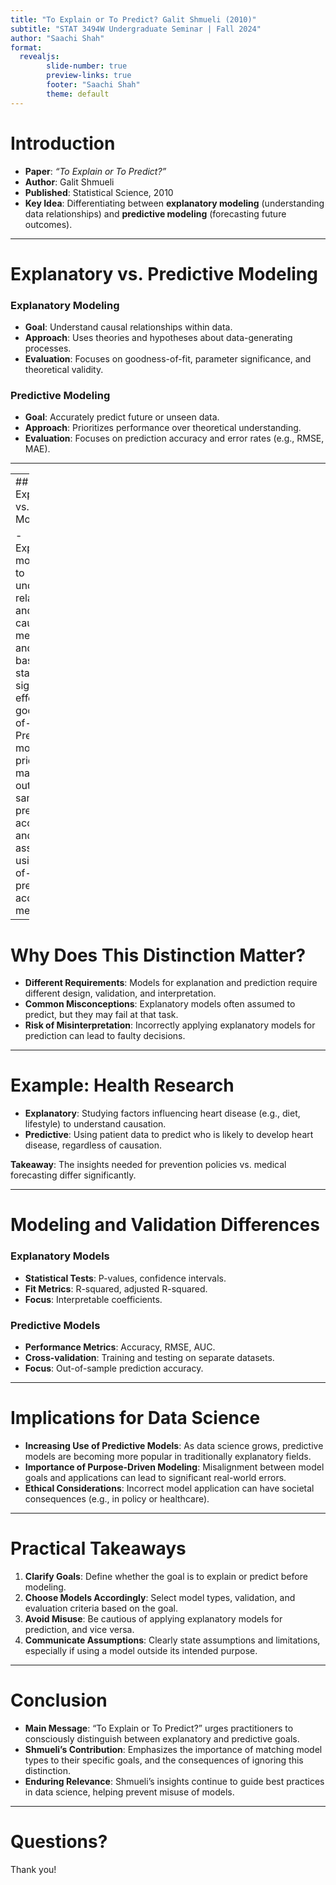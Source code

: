 ```yaml
---
title: "To Explain or To Predict? Galit Shmueli (2010)"
subtitle: "STAT 3494W Undergraduate Seminar | Fall 2024"
author: "Saachi Shah"
format:
  revealjs:
        slide-number: true
        preview-links: true
        footer: "Saachi Shah"
        theme: default
---
```


# Introduction

- **Paper**: *"To Explain or To Predict?"*
- **Author**: Galit Shmueli
- **Published**: Statistical Science, 2010
- **Key Idea**: Differentiating between **explanatory modeling** (understanding data relationships) and **predictive modeling** (forecasting future outcomes).

---

# Explanatory vs. Predictive Modeling

### Explanatory Modeling

- **Goal**: Understand causal relationships within data.
- **Approach**: Uses theories and hypotheses about data-generating processes.
- **Evaluation**: Focuses on goodness-of-fit, parameter significance, and theoretical validity.

### Predictive Modeling

- **Goal**: Accurately predict future or unseen data.
- **Approach**: Prioritizes performance over theoretical understanding.
- **Evaluation**: Focuses on prediction accuracy and error rates (e.g., RMSE, MAE).

---

---
## Explanatory vs. Predictive Modeling

- Explanatory models aim to understand relationships and uncover causal mechanisms and are based on statistical significance, effect sizes, goodness-of-fit
- Predictive models prioritize maximizing out-of-sample predictive accuracy and are assessed using out-of-sample predictive accuracy measures

---

# Why Does This Distinction Matter?

- **Different Requirements**: Models for explanation and prediction require different design, validation, and interpretation.
- **Common Misconceptions**: Explanatory models often assumed to predict, but they may fail at that task.
- **Risk of Misinterpretation**: Incorrectly applying explanatory models for prediction can lead to faulty decisions.

---

# Example: Health Research

- **Explanatory**: Studying factors influencing heart disease (e.g., diet, lifestyle) to understand causation.
- **Predictive**: Using patient data to predict who is likely to develop heart disease, regardless of causation.

**Takeaway**: The insights needed for prevention policies vs. medical forecasting differ significantly.

---

# Modeling and Validation Differences

### Explanatory Models

- **Statistical Tests**: P-values, confidence intervals.
- **Fit Metrics**: R-squared, adjusted R-squared.
- **Focus**: Interpretable coefficients.

### Predictive Models

- **Performance Metrics**: Accuracy, RMSE, AUC.
- **Cross-validation**: Training and testing on separate datasets.
- **Focus**: Out-of-sample prediction accuracy.

---

# Implications for Data Science

- **Increasing Use of Predictive Models**: As data science grows, predictive models are becoming more popular in traditionally explanatory fields.
- **Importance of Purpose-Driven Modeling**: Misalignment between model goals and applications can lead to significant real-world errors.
- **Ethical Considerations**: Incorrect model application can have societal consequences (e.g., in policy or healthcare).

---

# Practical Takeaways

1. **Clarify Goals**: Define whether the goal is to explain or predict before modeling.
2. **Choose Models Accordingly**: Select model types, validation, and evaluation criteria based on the goal.
3. **Avoid Misuse**: Be cautious of applying explanatory models for prediction, and vice versa.
4. **Communicate Assumptions**: Clearly state assumptions and limitations, especially if using a model outside its intended purpose.

---

# Conclusion

- **Main Message**: "To Explain or To Predict?" urges practitioners to consciously distinguish between explanatory and predictive goals.
- **Shmueli’s Contribution**: Emphasizes the importance of matching model types to their specific goals, and the consequences of ignoring this distinction.
- **Enduring Relevance**: Shmueli's insights continue to guide best practices in data science, helping prevent misuse of models.

---

# Questions?

Thank you!
